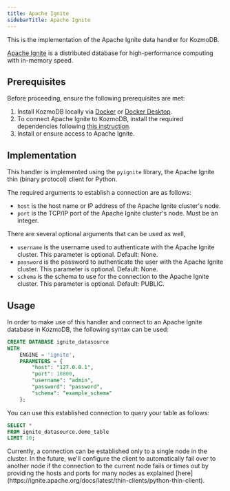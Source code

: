 ```yaml
---
title: Apache Ignite
sidebarTitle: Apache Ignite
---
```


This is the implementation of the Apache Ignite data handler for KozmoDB.

[Apache Ignite](https://ignite.apache.org/docs/latest/) is a distributed database for high-performance computing with in-memory speed.

## Prerequisites

Before proceeding, ensure the following prerequisites are met:

1. Install KozmoDB locally via [Docker](/setup/self-hosted/docker) or [Docker Desktop](/setup/self-hosted/docker-desktop).
2. To connect Apache Ignite to KozmoDB, install the required dependencies following [this instruction](/setup/self-hosted/docker#install-dependencies).
3. Install or ensure access to Apache Ignite.

## Implementation

This handler is implemented using the `pyignite` library, the Apache Ignite thin (binary protocol) client for Python.

The required arguments to establish a connection are as follows:

* `host` is the host name or IP address of the Apache Ignite cluster's node.
* `port` is the TCP/IP port of the Apache Ignite cluster's node. Must be an integer.

There are several optional arguments that can be used as well,

* `username` is the username used to authenticate with the Apache Ignite cluster. This parameter is optional. Default: None.
* `password` is the password to authenticate the user with the Apache Ignite cluster. This parameter is optional. Default: None.
* `schema` is the schema to use for the connection to the Apache Ignite cluster. This parameter is optional. Default: PUBLIC.

## Usage

In order to make use of this handler and connect to an Apache Ignite database in KozmoDB, the following syntax can be used:

```sql
CREATE DATABASE ignite_datasource
WITH
    ENGINE = 'ignite',
    PARAMETERS = {
        "host": "127.0.0.1",
        "port": 10800,
        "username": "admin",
        "password": "password",
        "schema": "example_schema"
    };
```

You can use this established connection to query your table as follows:

```sql
SELECT *
FROM ignite_datasource.demo_table
LIMIT 10;
```

<Tip>
Currently, a connection can be established only to a single node in the cluster. In the future, we'll configure the client to automatically fail over to another node if the connection to the current node fails or times out by providing the hosts and ports for many nodes as explained [here](https://ignite.apache.org/docs/latest/thin-clients/python-thin-client).
</Tip>